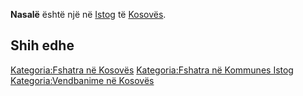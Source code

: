 {{Fshat në 
 | Emri                = Nasalë
 | EmriAlt                = 
 | NAME_SHORT_FORM=      
 | NAME_GENERIC=      
 | NAME_SORT_NAME_RO=      NASALE
 | FULL_NAME_RO = Nasalë
 | FULL_NAME_ND_RO=Nasale
 | SORT_NAME_RG=NASALE
 | FULL_NAME_RG=Nasalë
 | FULL_NAME_ND_RG=Nasale
 | SRP_NAME_SHORT_FORM=      
 | SRP_NAME_GENERIC=      
 | SRP_NAME_SORT_NAME_RO=      
 | SRP_FULL_NAME_RO = 
 | SRP_FULL_NAME_ND_RO=
 | SRP_SORT_NAME_RG=
 | SRP_FULL_NAME_RG=
 | SRP_FULL_NAME_ND_RG=
 | Emri (Rasa dhanore) = 
 | Figura              = 
 | Shteti              = Kosovo
 | Komuna              = Istog
 | Kodi postar         = 
 | Sipërfaqja          = 

 | Popullsia           = 

 | Regj. i popullsisë  = 
 | Dend. e popullsisë  = 
 | Faqja zyrtare       = 
 <!--- Koordinatat ----> 
 | Gjerësia            = 42.385278
 | Gjatësia            = 21.446111
 | Lartësia            = 
}}
'''Nasalë''' është një [[]] në [[Istog]] të [[Kosovës]].

<!-- == Gjeografia == -->
<!-- == Historia == -->
<!-- == Demografia == -->
== Shih edhe ==
{{Komuna Istog}}
{{Kosovo-Administrata-Cung}}

[[Kategoria:Fshatra në Kosovës]]
[[Kategoria:Fshatra në Kommunes Istog]]
[[Kategoria:Vendbanime në Kosovës]]